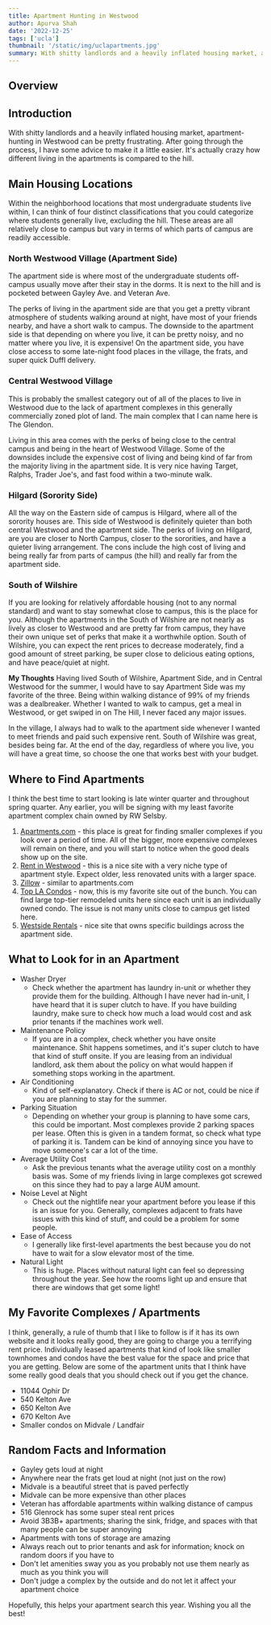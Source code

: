 ```yaml
---
title: Apartment Hunting in Westwood
author: Apurva Shah
date: '2022-12-25'
tags: ['ucla']
thumbnail: '/static/img/uclapartments.jpg'
summary: With shitty landlords and a heavily inflated housing market, apartment-hunting in Westwood can be pretty frustrating.
---
```


## Overview

<TOCInline toc={props.toc} exclude="Overview" toHeading={3} />

## Introduction

With shitty landlords and a heavily inflated housing market, apartment-hunting in Westwood can be pretty frustrating. After going through the process, I have some advice to make it a little easier. It's actually crazy how different living in the apartments is compared to the hill.

## Main Housing Locations

Within the neighborhood locations that most undergraduate students live within, I can think of four distinct classifications that you could categorize where students generally live, excluding the hill. These areas are all relatively close to campus but vary in terms of which parts of campus are readily accessible.

### North Westwood Village (Apartment Side)

The apartment side is where most of the undergraduate students off-campus usually move after their stay in the dorms. It is next to the hill and is pocketed between Gayley Ave. and Veteran Ave.

The perks of living in the apartment side are that you get a pretty vibrant atmosphere of students walking around at night, have most of your friends nearby, and have a short walk to campus. The downside to the apartment side is that depending on where you live, it can be pretty noisy, and no matter where you live, it is expensive! On the apartment side, you have close access to some late-night food places in the village, the frats, and super quick Duffl delivery.

### Central Westwood Village

This is probably the smallest category out of all of the places to live in Westwood due to the lack of apartment complexes in this generally commercially zoned plot of land. The main complex that I can name here is The Glendon.

Living in this area comes with the perks of being close to the central campus and being in the heart of Westwood Village. Some of the downsides include the expensive cost of living and being kind of far from the majority living in the apartment side. It is very nice having Target, Ralphs, Trader Joe's, and fast food within a two-minute walk.

### Hilgard (Sorority Side)

All the way on the Eastern side of campus is Hilgard, where all of the sorority houses are. This side of Westwood is definitely quieter than both central Westwood and the apartment side. The perks of living on Hilgard, are you are closer to North Campus, closer to the sororities, and have a quieter living arrangement. The cons include the high cost of living and being really far from parts of campus (the hill) and really far from the apartment side.

### South of Wilshire

If you are looking for relatively affordable housing (not to any normal standard) and want to stay somewhat close to campus, this is the place for you. Although the apartments in the South of Wilshire are not nearly as lively as closer to Westwood and are pretty far from campus, they have their own unique set of perks that make it a worthwhile option. South of Wilshire, you can expect the rent prices to decrease moderately, find a good amount of street parking, be super close to delicious eating options, and have peace/quiet at night.

**My Thoughts**
Having lived South of Wilshire, Apartment Side, and in Central Westwood for the summer, I would have to say Apartment Side was my favorite of the three. Being within walking distance of 99% of my friends was a dealbreaker. Whether I wanted to walk to campus, get a meal in Westwood, or get swiped in on The Hill, I never faced any major issues.

In the village, I always had to walk to the apartment side whenever I wanted to meet friends and paid such expensive rent. South of Wilshire was great, besides being far. At the end of the day, regardless of where you live, you will have a great time, so choose the one that works best with your budget.

## Where to Find Apartments

I think the best time to start looking is late winter quarter and throughout spring quarter. Any earlier, you will be signing with my least favorite apartment complex chain owned by RW Selsby.

1. [Apartments.com](https://apartments.com) - this place is great for finding smaller complexes if you look over a period of time. All of the bigger, more expensive complexes will remain on there, and you will start to notice when the good deals show up on the site.
2. [Rent in Westwood](http://www.rentwestwood.com/) - this is a nice site with a very niche type of apartment style. Expect older, less renovated units with a larger space.
3. [Zillow](https://www.zillow.com/) - similar to apartments.com
4. [Top LA Condos](https://www.toplacondos.com/Westwood-Village-Apartments) - now, this is my favorite site out of the bunch. You can find large top-tier remodeled units here since each unit is an individually owned condo. The issue is not many units close to campus get listed here.
5. [Westside Rentals](https://www.westsiderentals.com/) - nice site that owns specific buildings across the apartment side.

## What to Look for in an Apartment

- Washer Dryer
  - Check whether the apartment has laundry in-unit or whether they provide them for the building. Although I have never had in-unit, I have heard that it is super clutch to have. If you have building laundry, make sure to check how much a load would cost and ask prior tenants if the machines work well.
- Maintenance Policy
  - If you are in a complex, check whether you have onsite maintenance. Shit happens sometimes, and it's super clutch to have that kind of stuff onsite. If you are leasing from an individual landlord, ask them about the policy on what would happen if something stops working in the apartment.
- Air Conditioning
  - Kind of self-explanatory. Check if there is AC or not, could be nice if you are planning to stay for the summer.
- Parking Situation
  - Depending on whether your group is planning to have some cars, this could be important. Most complexes provide 2 parking spaces per lease. Often this is given in a tandem format, so check what type of parking it is. Tandem can be kind of annoying since you have to move someone's car a lot of the time.
- Average Utility Cost
  - Ask the previous tenants what the average utility cost on a monthly basis was. Some of my friends living in large complexes got screwed on this since they had to pay a large AUM amount.
- Noise Level at Night
  - Check out the nightlife near your apartment before you lease if this is an issue for you. Generally, complexes adjacent to frats have issues with this kind of stuff, and could be a problem for some people.
- Ease of Access
  - I generally like first-level apartments the best because you do not have to wait for a slow elevator most of the time.
- Natural Light
  - This is huge. Places without natural light can feel so depressing throughout the year. See how the rooms light up and ensure that there are windows that get some light!

## My Favorite Complexes / Apartments

I think, generally, a rule of thumb that I like to follow is if it has its own website and it looks really good, they are going to charge you a terrifying rent price. Individually leased apartments that kind of look like smaller townhomes and condos have the best value for the space and price that you are getting. Below are some of the apartment units that I think have some really good deals that you should check out if you get the chance.

- 11044 Ophir Dr
- 540 Kelton Ave
- 650 Kelton Ave
- 670 Kelton Ave
- Smaller condos on Midvale / Landfair

## Random Facts and Information

- Gayley gets loud at night
- Anywhere near the frats get loud at night (not just on the row)
- Midvale is a beautiful street that is paved perfectly
- Midvale can be more expensive than other places
- Veteran has affordable apartments within walking distance of campus
- 516 Glenrock has some super steal rent prices
- Avoid 3B3B+ apartments; sharing the sink, fridge, and spaces with that many people can be super annoying
- Apartments with tons of storage are amazing
- Always reach out to prior tenants and ask for information; knock on random doors if you have to
- Don't let amenities sway you as you probably not use them nearly as much as you think you will
- Don't judge a complex by the outside and do not let it affect your apartment choice

Hopefully, this helps your apartment search this year. Wishing you all the best!
